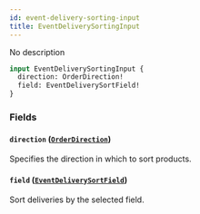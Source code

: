 ```yaml
---
id: event-delivery-sorting-input
title: EventDeliverySortingInput
---
```


No description

```graphql
input EventDeliverySortingInput {
  direction: OrderDirection!
  field: EventDeliverySortField!
}
```

### Fields

#### `direction` ([`OrderDirection`](../../../developer/api-reference/enums/order-direction))

Specifies the direction in which to sort products.

#### `field` ([`EventDeliverySortField`](../../../developer/api-reference/enums/event-delivery-sort-field))

Sort deliveries by the selected field.
